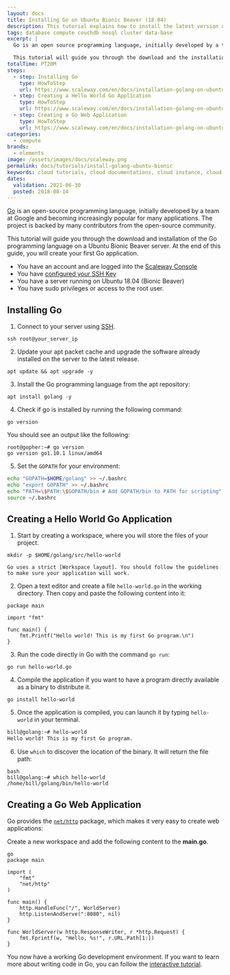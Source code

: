 ```yaml
---
layout: docs
title: Installing Go on Ubuntu Bionic Beaver (18.04)
description: This tutorial explains how to install the latest version of Go on a Ubuntu Bionic instance
tags: database compute couchdb nosql cluster data-base
excerpt: |
  Go is an open source programming language, initially developed by a team at Google and becoming increasingly popular for many applications. The project is backed by many contributors from the open source community.

  This tutorial will guide you through the download and the installation of the Go programming language on a Ubuntu Bionic Beaver server. At the end of this guide, you will create your first Go application.
totalTime: PT20M
steps:
  - step: Installing Go
    type: HowToStep
    url: https://www.scaleway.com/en/docs/installation-golang-on-ubuntu/#-Installing-Go
  - step: Creating a Hello World Go Application
    type: HowToStep
    url: https://www.scaleway.com/en/docs/installation-golang-on-ubuntu/#-Creating-a-Hello-World-Go-Application
  - step: Creating a Go Web Application
    type: HowToStep
    url: https://www.scaleway.com/en/docs/installation-golang-on-ubuntu/#-Creating-a-Go-Web-Application
categories:
  - compute
brands:
  - elements
image: /assets/images/docs/scaleway.png
permalink: docs/tutorials/install-golang-ubuntu-bionic
keywords: cloud tutorials, cloud documentations, cloud instance, cloud hosting, ubuntu server, scalability, ARM, physical server, dedicated server, server, network, couchdb, nosql, database, cluster, distribution, workload
dates:
  validation: 2021-06-30
  posted: 2018-08-14
---
```


[Go](https://golang.org) is an open-source programming language, initially developed by a team at Google and becoming increasingly popular for many applications. The project is backed by many contributors from the open-source community.

This tutorial will guide you through the download and installation of the Go programming language on a Ubuntu Bionic Beaver server. At the end of this guide, you will create your first Go application.

<Message type="requirement">

  - You have an account and are logged into the [Scaleway Console](https://console.scaleway.com)
  - You have [configured your SSH Key](/console/my-project/how-to/create-ssh-key/)
  - You have a server running on Ubuntu 18.04 (Bionic Beaver)
  - You have sudo privileges or access to the root user.

</Message>

## Installing Go

1. Connect to your server using [SSH](/compute/instances/how-to/connect-to-instance/).

  ```
  ssh root@your_server_ip
  ```

2. Update your apt packet cache and upgrade the software already installed on the server to the latest release.

  ```
  apt update && apt upgrade -y
  ```

3. Install the Go programming language from the apt repository:

  ```
  apt install golang -y
  ```

4. Check if go is installed by running the following command:

  ```
  go version
  ```

  You should see an output like the following:

  ```
  root@gopher:~# go version
  go version go1.10.1 linux/amd64
  ```

5. Set the `GOPATH` for your environment:

  ```bash
  echo "GOPATH=$HOME/golang" >> ~/.bashrc
  echo "export GOPATH" >> ~/.bashrc
  echo "PATH=\$PATH:\$GOPATH/bin # Add GOPATH/bin to PATH for scripting" >> ~/.bashrc
  source ~/.bashrc
  ```

## Creating a Hello World Go Application

1. Start by creating a workspace, where you will store the files of your project.

  ```
  mkdir -p $HOME/golang/src/hello-world
  ```
  <Message type="note">

    Go uses a strict [Workspace layout]. You should follow the guidelines to make sure your application will work.

  </Message>

2. Open a text editor and create a file `hello-world.go` in the working directory. Then copy and paste the following content into it:

  ```golang
  package main

  import "fmt"

  func main() {
      fmt.Printf("Hello world! This is my first Go program.\n")
  }
  ```

3. Run the code directly in Go with the command `go run`:

  ```
  go run hello-world.go
  ```

4. Compile the application if you want to have a program directly available as a binary to distribute it. 

  ```
  go install hello-world
  ```

5. Once the application is compiled, you can launch it by typing `hello-world` in your terminal.

  ```bash
  bill@golang:~# hello-world
  Hello world! This is my first Go program.
  ```

6. Use `which` to discover the location of the binary. It will return the file path:

  ```
  bash
  bill@golang:~# which hello-world
  /home/bill/golang/bin/hello-world
  ```

## Creating a Go Web Application

Go provides the [`net/http`](https://golang.org/pkg/net/http/) package, which makes it very easy to create web applications:

Create a new workspace and add the following content to the **main.go**.

```
go
package main

import (
    "fmt"
    "net/http"
)

func main() {
    http.HandleFunc("/", WorldServer)
    http.ListenAndServe(":8080", nil)
}

func WorldServer(w http.ResponseWriter, r *http.Request) {
    fmt.Fprintf(w, "Hello, %s!", r.URL.Path[1:])
}
```

You now have a working Go development environment. If you want to learn more about writing code in Go, you can follow the [interactive tutorial](https://tour.golang.org/).
